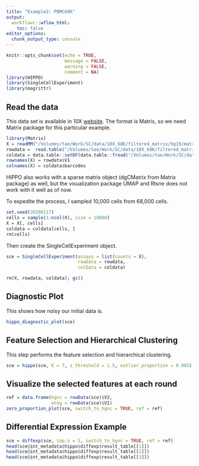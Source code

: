 ```yaml
---
title: "Example2: PBMC68K"
output:
  workflowr::wflow_html:
    toc: false
editor_options:
  chunk_output_type: console
---
```

```r
knitr::opts_chunk$set(echo = TRUE,
                      message = FALSE,
                      warning = FALSE,
                      comment = NA)
library(HIPPO)
library(SingleCellExperiment)
library(magrittr)
```

## Read the data

This data set is available in 10X [website](https://support.10xgenomics.com/single-cell-gene-expression/datasets/1.1.0/fresh_68k_pbmc_donor_a). The format is Matrix, so we need Matrix package for this particular example.

```r
library(Matrix)
X = readMM("/Volumes/tae/Work/SC/data/10X_68K/filtered_matrix/hg19/matrix.mtx")
rowdata =  read.table("/Volumes/tae/Work/SC/data/10X_68K/filtered_matrix/hg19/genes.tsv") # this shows both ENSG IDs and HGNC symbols
coldata = data.table::setDF(data.table::fread("/Volumes/tae/Work/SC/data/10X_68K/filtered_matrix/hg19/barocdes_annotation.tsv")) # this shows barcode information
rownames(X) = rowdata$V1
colnames(X) = coldata$barcodes
```

HIPPO also works with a sparse matrix object (dgCMatrix from Matrix package) as well, but the visualization package UMAP and Rtsne does not work with it well as of now. 

To expedite the process, I sampled 10,000 cells from 68,000 cells.

```r
set.seed(20200117)
cells = sample(1:ncol(X), size = 10000)
X = X[, cells]
coldata = coldata[cells, ]
rm(cells)
```

Then create the SingleCellExperiment object.

```r
sce = SingleCellExperiment(assays = list(counts = X),
                           rowData = rowdata,
                           colData = coldata)
```

```r
rm(X, rowdata, coldata); gc()
```

## Diagnostic Plot

This shows how noisy our initial data is.

```r
hippo_diagnostic_plot(sce)
```

## Feature Selection and Hierarchical Clustering

This step performs the feature selection and hierarchical clustering.

```r
sce = hippo(sce, K = 7, z_threshold = 1.5, outlier_proportion = 0.005)
```

## Visualize the selected features at each round

```r
ref = data.frame(hgnc = rowData(sce)$V2,
                 ensg = rowData(sce)$V1)
zero_proportion_plot(sce, switch_to_hgnc = TRUE, ref = ref)
```

## Differential Expression Example

```r
sce = diffexp(sce, top.n = 5, switch_to_hgnc = TRUE, ref = ref)
head(sce@int_metadata$hippo$diffexp$result_table[[1]])
head(sce@int_metadata$hippo$diffexp$result_table[[2]])
head(sce@int_metadata$hippo$diffexp$result_table[[3]])
```


